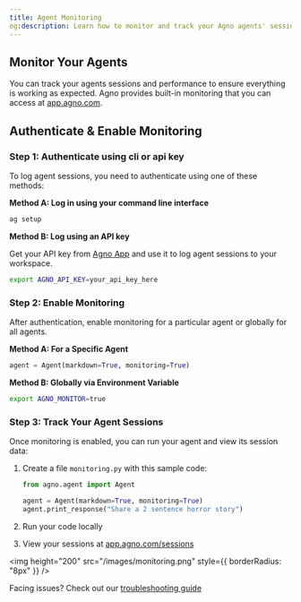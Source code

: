```yaml
---
title: Agent Monitoring
og:description: Learn how to monitor and track your Agno agents' sessions and performance using built-in monitoring tools. Includes authentication setup and session tracking instructions.
---
```


## Monitor Your Agents

You can track your agents sessions and performance to ensure everything is working as expected. Agno provides built-in monitoring that you can access at [app.agno.com](https://app.agno.com).

## Authenticate & Enable Monitoring

### Step 1: Authenticate using cli or api key

To log agent sessions, you need to authenticate using one of these methods:

**Method A: Log in using your command line interface**
```bash
ag setup
```

**Method B: Log using an API key**

Get your API key from [Agno App](https://app.agno.com/settings) and use it to log agent sessions to your workspace.

```bash
export AGNO_API_KEY=your_api_key_here
```

### Step 2: Enable Monitoring

After authentication, enable monitoring for a particular agent or globally for all agents.

**Method A: For a Specific Agent**
```python
agent = Agent(markdown=True, monitoring=True)
```

**Method B: Globally via Environment Variable**
```bash
export AGNO_MONITOR=true
```

### Step 3: Track Your Agent Sessions

Once monitoring is enabled, you can run your agent and view its session data:

1. Create a file `monitoring.py` with this sample code:
   ```python
   from agno.agent import Agent

   agent = Agent(markdown=True, monitoring=True)
   agent.print_response("Share a 2 sentence horror story")
   ```

2. Run your code locally
3. View your sessions at [app.agno.com/sessions](https://app.agno.com/sessions)

<img height="200" src="/images/monitoring.png" style={{ borderRadius: "8px" }} />

<Info>Facing issues? Check out our [troubleshooting guide](/faq/cli-auth)</Info>

